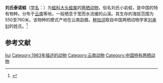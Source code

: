 {{Speciesbox
| name = 刘氏泰诺蛙
| genus = Limnonectes
| species = liui
| status = VU 
| status_system = IUCN3.1
| status_ref = <ref name=IUCN>{{Cite iucn | author = Yang Datong | author2 = Annemarie Ohler | author3 = Lu Shunqing | title = ''Limnonectes liui'' | volume = 2004 | page = e.T58319A11764955 | date = 2004 | doi = 10.2305/IUCN.UK.2004.RLTS.T58319A11764955.en }}</ref>
| authority = (Yang, 1983)
| synonyms = 
''Platymantis liui'' <small>Yang, 1983</small><br />
''Liurana liui'' <small>(Yang, 1983)</small><br />
''Micrixalus liui'' <small>(Yang, 1983)</small><br />
''Taylorana liui'' <small>(Yang, 1983)</small><br />
''Ingerana liui'' <small>(Yang, 1983)</small>
}}

'''刘氏泰诺蛙'''（[[学名|学名]]：{{lang|la|''Limnonectes liui''}}）为[[蛙科|蛙科]][[大头蛙属|大头蛙属]]的[[两栖动物|两栖动物]]，俗名刘氏小岩蛙，是中国的特有物种。分布于[[云南|云南]]等地，一般栖息于宽而水流缓的山溪。其生存的海拔范围为550至760米。该物种的模式产地在云南勐腊。[[种加词|种加词]]取自中国两栖动物学家[[刘承钊|刘承钊]]的姓氏。<ref>{{cite journal |author1=杨大同 |title=扁手蛙属一新种(两栖纲:蛙科)[J] |journal=两栖爬行动物学报 |date=1983 |volume=2 |issue=2 |pages=53-56}}</ref>

== 参考文献 ==
{{reflist}}

{{Wikispecies|Limnonectes liui}}
{{Taxonbar|from=Q28008804}}

[[Category:大头蛙属|liui]]
[[Category:1983年描述的动物|Category:1983年描述的动物]]
[[Category:云南动物|Category:云南动物]]
[[Category:中国特有两栖动物|Category:中国特有两栖动物]]
{{amphibian-stub}}